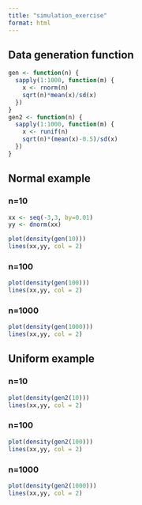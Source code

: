 ```yaml
---
title: "simulation_exercise"
format: html
---
```


## Data generation function


```r
gen <- function(n) {
  sapply(1:1000, function(m) {
    x <- rnorm(n)
    sqrt(n)*mean(x)/sd(x)
  })
}
gen2 <- function(n) {
  sapply(1:1000, function(m) {
    x <- runif(n)
    sqrt(n)*(mean(x)-0.5)/sd(x)
  })
}
```

## Normal example

### n=10
```r
xx <- seq(-3,3, by=0.01)
yy <- dnorm(xx)

plot(density(gen(10)))
lines(xx,yy, col = 2)
```


### n=100
```r
plot(density(gen(100)))
lines(xx,yy, col = 2)
```


### n=1000
```r
plot(density(gen(1000)))
lines(xx,yy, col = 2)
```



## Uniform example

### n=10
```r

plot(density(gen2(10)))
lines(xx,yy, col = 2)
```


### n=100
```r
plot(density(gen2(100)))
lines(xx,yy, col = 2)
```


### n=1000
```r
plot(density(gen2(1000)))
lines(xx,yy, col = 2)
```
